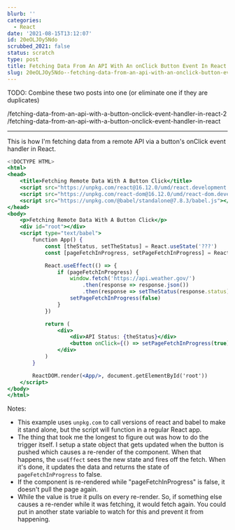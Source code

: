 ```yaml
---
blurb: ''
categories:
  - React
date: '2021-08-15T13:12:07'
id: 20eOLJOy5Ndo
scrubbed_2021: false
status: scratch
type: post
title: Fetching Data From An API With An onClick Button Event In React
slug: 20eOLJOy5Ndo--fetching-data-from-an-api-with-an-onclick-button-event-in-react
---
```


TODO: Combine these two posts into one (or eliminate one if they are duplicates)

/fetching-data-from-an-api-with-a-button-onclick-event-handler-in-react-2
/fetching-data-from-an-api-with-a-button-onclick-event-handler-in-react

---



This is how I'm fetching data from a remote API via a button's onClick event handler in React.


```jsx
<!DOCTYPE HTML>
<html>
<head>
    <title>Fetching Remote Data With A Button Click</title>  
    <script src="https://unpkg.com/react@16.12.0/umd/react.development.js"></script>
    <script src="https://unpkg.com/react-dom@16.12.0/umd/react-dom.development.js"></script>
    <script src="https://unpkg.com/@babel/standalone@7.8.3/babel.js"></script>
</head>
<body>
    <p>Fetching Remote Data With A Button Click</p>
    <div id="root"></div>
    <script type="text/babel">
        function App() {
            const [theStatus, setTheStatus] = React.useState('???')
            const [pageFetchInProgress, setPageFetchInProgress] = React.useState(false)

            React.useEffect(() => {
                if (pageFetchInProgress) {
                    window.fetch('https://api.weather.gov/')
                        .then(response => response.json())
                        .then(response => setTheStatus(response.status))
                    setPageFetchInProgress(false)
                }
            })

            return (
                <div>
                    <div>API Status: {theStatus}</div>
                    <button onClick={() => setPageFetchInProgress(true)}>Check Status</button>
                </div>
            )
        }

        ReactDOM.render(<App/>, document.getElementById('root'))
    </script>
</body>
</html>
```

Notes:

- This example uses `unpkg.com` to call versions of react and babel to make it stand alone, but the script will function in a regular React app.
- The thing that took me the longest to figure out was how to do the trigger itself. I setup a state object that gets updated when the button is pushed which causes a re-render of the component. When that happens, the `useEffect` sees the new state and fires off the fetch. When it's done, it updates the data and returns the state of `pageFetchInProgress` to false. 
- If the component is re-rendered while "pageFetchInProgress" is false, it doesn't pull the page again. 
- While the value is true it pulls on every re-render. So, if something else causes a re-render while it was fetching, it would fetch again. You could put in another state variable to watch for this and prevent it from happening.
